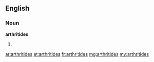 ==English==

===Noun===
'''arthritides'''

# {{medicine}} {{plural of|arthritis}}

[[ar:arthritides]]
[[et:arthritides]]
[[fr:arthritides]]
[[mg:arthritides]]
[[my:arthritides]]
